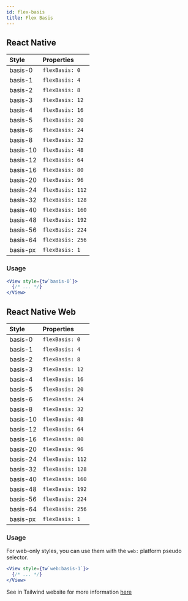 ```yaml
---
id: flex-basis
title: Flex Basis
---
```


## React Native

<div style={{ overflow: 'scroll', maxHeight: '500px', border: '1px solid var(--ifm-table-border-color)'}}>

| Style    | Properties       |
| :------- | :--------------- |
| basis-0  | `flexBasis: 0`   |
| basis-1  | `flexBasis: 4`   |
| basis-2  | `flexBasis: 8`   |
| basis-3  | `flexBasis: 12`  |
| basis-4  | `flexBasis: 16`  |
| basis-5  | `flexBasis: 20`  |
| basis-6  | `flexBasis: 24`  |
| basis-8  | `flexBasis: 32`  |
| basis-10 | `flexBasis: 48`  |
| basis-12 | `flexBasis: 64`  |
| basis-16 | `flexBasis: 80`  |
| basis-20 | `flexBasis: 96`  |
| basis-24 | `flexBasis: 112` |
| basis-32 | `flexBasis: 128` |
| basis-40 | `flexBasis: 160` |
| basis-48 | `flexBasis: 192` |
| basis-56 | `flexBasis: 224` |
| basis-64 | `flexBasis: 256` |
| basis-px | `flexBasis: 1`   |

</div>

### Usage

<!-- prettier-ignore-start -->
```jsx
<View style={tw`basis-0`}>
  {/* ... */}
</View>
```
<!-- prettier-ignore-end -->

## React Native Web

<div style={{ overflow: 'scroll', maxHeight: '500px', border: '1px solid var(--ifm-table-border-color)'}}>

| Style    | Properties       |
| :------- | :--------------- |
| basis-0  | `flexBasis: 0`   |
| basis-1  | `flexBasis: 4`   |
| basis-2  | `flexBasis: 8`   |
| basis-3  | `flexBasis: 12`  |
| basis-4  | `flexBasis: 16`  |
| basis-5  | `flexBasis: 20`  |
| basis-6  | `flexBasis: 24`  |
| basis-8  | `flexBasis: 32`  |
| basis-10 | `flexBasis: 48`  |
| basis-12 | `flexBasis: 64`  |
| basis-16 | `flexBasis: 80`  |
| basis-20 | `flexBasis: 96`  |
| basis-24 | `flexBasis: 112` |
| basis-32 | `flexBasis: 128` |
| basis-40 | `flexBasis: 160` |
| basis-48 | `flexBasis: 192` |
| basis-56 | `flexBasis: 224` |
| basis-64 | `flexBasis: 256` |
| basis-px | `flexBasis: 1`   |

</div>

### Usage

For web-only styles, you can use them with the `web:` platform pseudo selector.

<!-- prettier-ignore-start -->
```jsx
<View style={tw`web:basis-1`}>
  {/* ... */}
</View>
```
<!-- prettier-ignore-end -->

See in Tailwind website for more information [here](https://tailwindcss.com/docs/align-self)

